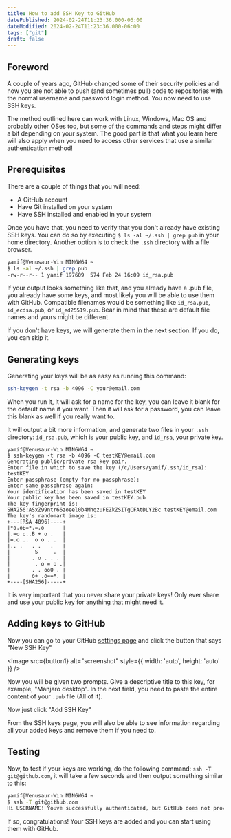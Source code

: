 ```yaml
---
title: How to add SSH Key to GitHub
datePublished: 2024-02-24T11:23:36.000-06:00
dateModified: 2024-02-24T11:23:36.000-06:00
tags: ["git"]
draft: false
---
```


## Foreword

A couple of years ago, GitHub changed some of their security policies and now you are not able to push (and sometimes pull) code to repositories with the normal username and password login method. You now need to use SSH keys.  

The method outlined here can work with Linux, Windows, Mac OS and probably other OSes too, but some of the commands and steps might differ a bit depending on your system. The good part is that what you learn here will also apply when you need to access other services that use a similar authentication method!

## Prerequisites

There are a couple of things that you will need:

- A GitHub account
- Have Git installed on your system
- Have SSH installed and enabled in your system

Once you have that, you need to verify that you don't already have existing SSH keys. You can do so by executing `$ ls -al ~/.ssh | grep pub` in your home directory. Another option is to check the `.ssh` directory with a file browser.

```bash
yamif@Venusaur-Win MINGW64 ~
$ ls -al ~/.ssh | grep pub
-rw-r--r-- 1 yamif 197609  574 Feb 24 16:09 id_rsa.pub
```

If your output looks something like that, and you already have a .pub file, you already have some keys, and most likely you will be able to use them with GitHub. Compatible filenames would be something like `id_rsa.pub`, `id_ecdsa.pub`, or `id_ed25519.pub`. Bear in mind that these are default file names and yours might be different.

If you don't have keys, we will generate them in the next section. If you do, you can skip it.

## Generating keys

Generating your keys will be as easy as running this command:

```bash
ssh-keygen -t rsa -b 4096 -C your@email.com
```
When you run it, it will ask for a name for the key, you can leave it blank for the default name if you want. Then it will ask for a password, you can leave this blank as well if you really want to.

It will output a bit more information, and generate two files in your `.ssh` directory: `id_rsa.pub`, which is your public key, and `id_rsa`, your private key.

```shell
yamif@Venusaur-Win MINGW64 ~
$ ssh-keygen -t rsa -b 4096 -C testKEY@email.com
Generating public/private rsa key pair.
Enter file in which to save the key (/c/Users/yamif/.ssh/id_rsa): testKEY
Enter passphrase (empty for no passphrase):
Enter same passphrase again:
Your identification has been saved in testKEY
Your public key has been saved in testKEY.pub
The key fingerprint is:
SHA256:ASxZ99ntr66zoeel0b4MhqzuFEZkZSITgCFAtDLY2Bc testKEY@email.com
The key's randomart image is:
+---[RSA 4096]----+
|*o.oE=*.=.o      |
|.=o o..B + o .   |
|=.o ..  o o . .  |
|.. .   . .   .   |
|        S     .  |
|       . o . . . |
|        . o = o .|
|       . . ooO . |
|       o+ .o==*. |
+----[SHA256]-----+
```

<Note>

It is very important that you never share your private keys!
Only ever share and use your public key for anything that might need it.

</Note>

## Adding keys to GitHub

Now you can go to your GitHub [settings page](https://github.com/settings/keys) and click the button that says "New SSH Key" 

<Image src={button1} alt="screenshot" style={{ width: 'auto', height: 'auto' }}  />

Now you will be given two prompts. Give a descriptive title to this key, for example, "Manjaro desktop". In the next field, you need to paste the entire content of your `.pub` file (All of it).

Now just click "Add SSH Key"

From the SSH keys page, you will also be able to see information regarding all your added keys and remove them if you need to.

## Testing

Now, to test if your keys are working, do the following command: `ssh -T git@github.com`, it will take a few seconds and then output something similar to this: 
```bash
yamif@Venusaur-Win MINGW64 ~
$ ssh -T git@github.com
Hi USERNAME! Youve successfully authenticated, but GitHub does not provide shell access.
```
If so, congratulations! Your SSH keys are added and you can start using them with GitHub.
